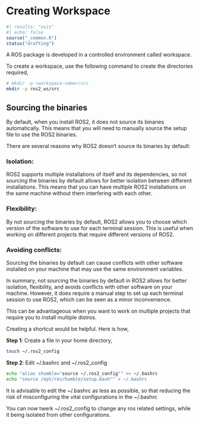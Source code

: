 # Creating Workspace
```r
#| results: "asis"
#| echo: false
source("_common.R")
status("drafting")
```


A ROS package is developed in a controlled environment called workspace.

To create a workspace, use the following command to create the directories required,
```.bash
# mkdir -p <workspace-name>/src
mkdir -p ros2_ws/src
```
## Sourcing the binaries
By default, when you install ROS2, it does not source its binaries automatically. This means that you will need to manually source the setup file to use the ROS2 binaries.

There are several reasons why ROS2 doesn't source its binaries by default:

###  Isolation:
 ROS2 supports multiple installations of itself and its dependencies, so not sourcing the binaries by default allows for better isolation between different installations. This means that you can have multiple ROS2 installations on the same machine without them interfering with each other.

### Flexibility:
By not sourcing the binaries by default, ROS2 allows you to choose which version of the software to use for each terminal session. This is useful when working on different projects that require different versions of ROS2.

### Avoiding conflicts:
Sourcing the binaries by default can cause conflicts with other software installed on your machine that may use the same environment variables.

In summary, not sourcing the binaries by default in ROS2 allows for better isolation, flexibility, and avoids conflicts with other software on your machine. However, it does require a manual step to set up each terminal session to use ROS2, which can be seen as a minor inconvenience.

:::{.callout-tip title="A workaround"}
This can be advantageous when you want to work on multiple projects that require you to install multiple distros.

Creating a shortcut would be helpful.
Here is how,

**Step 1**: Create a file in your home directory,
```.bash
touch ~/.ros2_config
```

**Step 2**: Edit ~/.bashrc and ~/.ros2_config
```.bash
echo "alias shumble="source ~/.ros2_config"" >> ~/.bashrc
echo "source /opt/ros/humble/setup.bash"" > ~/.bashrc
```
It is advisable to edit the ~/.bashrc as less as possible, so that reducing the risk of misconfiguring the vital configurations in the ~/.bashrc 

You can now twerk ~/.ros2_config to change any ros related settings, while it being isolated from other configurations.
:::

